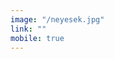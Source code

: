```yaml
---
image: "/neyesek.jpg"
link: ""
mobile: true
---
```


<Title text="NeYesek" />

<Text
  text=" Neyesek is a cross platform app where you can find open restaurants near your
  location."
/>
